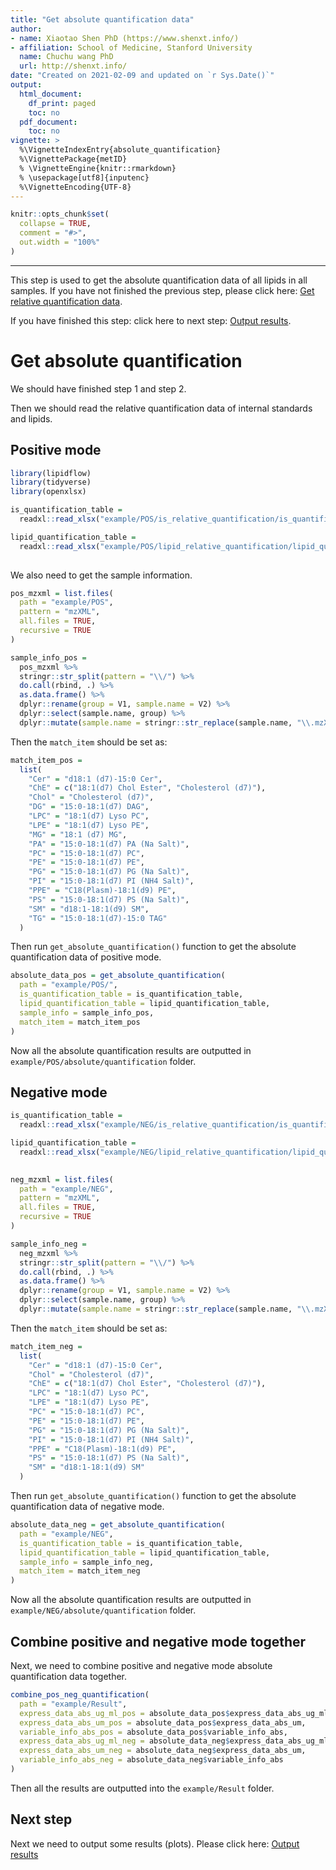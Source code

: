 ```yaml
---
title: "Get absolute quantification data"
author:
- name: Xiaotao Shen PhD (https://www.shenxt.info/)
- affiliation: School of Medicine, Stanford University
  name: Chuchu wang PhD
  url: http://shenxt.info/
date: "Created on 2021-02-09 and updated on `r Sys.Date()`"
output:
  html_document:
    df_print: paged
    toc: no
  pdf_document:
    toc: no
vignette: >
  %\VignetteIndexEntry{absolute_quantification}
  %\VignettePackage{metID}
  % \VignetteEngine{knitr::rmarkdown}
  % \usepackage[utf8]{inputenc}
  %\VignetteEncoding{UTF-8}
---
```


```r
knitr::opts_chunk$set(
  collapse = TRUE,
  comment = "#>",
  out.width = "100%"
)
```

***

This step is used to get the absolute quantification data of all lipids in all samples. If you have not finished the previous step, please click here: [Get relative quantification data](). 

If you have finished this step: click here to next step: [Output results]().

# **Get absolute quantification**

We should have finished step 1 and step 2. 

Then we should read the relative quantification data of internal standards and lipids.

## **Positive mode**

```r
library(lipidflow)
library(tidyverse)
library(openxlsx)
```

```r
is_quantification_table =
  readxl::read_xlsx("example/POS/is_relative_quantification/is_quantification_table.xlsx")

lipid_quantification_table =
  readxl::read_xlsx("example/POS/lipid_relative_quantification/lipid_quantification_table.xlsx")
    
```

We also need to get the sample information.

```r
pos_mzxml = list.files(
  path = "example/POS",
  pattern = "mzXML",
  all.files = TRUE,
  recursive = TRUE
)

sample_info_pos =
  pos_mzxml %>%
  stringr::str_split(pattern = "\\/") %>%
  do.call(rbind, .) %>%
  as.data.frame() %>% 
  dplyr::rename(group = V1, sample.name = V2) %>%
  dplyr::select(sample.name, group) %>% 
  dplyr::mutate(sample.name = stringr::str_replace(sample.name, "\\.mzXML", ""))
```

Then the `match_item` should be set as:

```r
match_item_pos =
  list(
    "Cer" = "d18:1 (d7)-15:0 Cer",
    "ChE" = c("18:1(d7) Chol Ester", "Cholesterol (d7)"),
    "Chol" = "Cholesterol (d7)",
    "DG" = "15:0-18:1(d7) DAG",
    "LPC" = "18:1(d7) Lyso PC",
    "LPE" = "18:1(d7) Lyso PE",
    "MG" = "18:1 (d7) MG",
    "PA" = "15:0-18:1(d7) PA (Na Salt)",
    "PC" = "15:0-18:1(d7) PC",
    "PE" = "15:0-18:1(d7) PE",
    "PG" = "15:0-18:1(d7) PG (Na Salt)",
    "PI" = "15:0-18:1(d7) PI (NH4 Salt)",
    "PPE" = "C18(Plasm)-18:1(d9) PE",
    "PS" = "15:0-18:1(d7) PS (Na Salt)",
    "SM" = "d18:1-18:1(d9) SM",
    "TG" = "15:0-18:1(d7)-15:0 TAG"
  )
```

Then run `get_absolute_quantification()` function to get the absolute quantification data of positive mode.

```r
absolute_data_pos = get_absolute_quantification(
  path = "example/POS/",
  is_quantification_table = is_quantification_table,
  lipid_quantification_table = lipid_quantification_table,
  sample_info = sample_info_pos,
  match_item = match_item_pos
)
```

Now all the absolute quantification results are outputted in `example/POS/absolute/quantification` folder.
    
    
## **Negative mode**

```r
is_quantification_table =
  readxl::read_xlsx("example/NEG/is_relative_quantification/is_quantification_table.xlsx")

lipid_quantification_table =
  readxl::read_xlsx("example/NEG/lipid_relative_quantification/lipid_quantification_table.xlsx")
    
```

```r
neg_mzxml = list.files(
  path = "example/NEG",
  pattern = "mzXML",
  all.files = TRUE,
  recursive = TRUE
)

sample_info_neg =
  neg_mzxml %>%
  stringr::str_split(pattern = "\\/") %>%
  do.call(rbind, .) %>%
  as.data.frame() %>% 
  dplyr::rename(group = V1, sample.name = V2) %>%
  dplyr::select(sample.name, group) %>% 
  dplyr::mutate(sample.name = stringr::str_replace(sample.name, "\\.mzXML", ""))
```

Then the `match_item` should be set as:

```r
match_item_neg =
  list(
    "Cer" = "d18:1 (d7)-15:0 Cer",
    "Chol" = "Cholesterol (d7)",
    "ChE" = c("18:1(d7) Chol Ester", "Cholesterol (d7)"),
    "LPC" = "18:1(d7) Lyso PC",
    "LPE" = "18:1(d7) Lyso PE",
    "PC" = "15:0-18:1(d7) PC",
    "PE" = "15:0-18:1(d7) PE",
    "PG" = "15:0-18:1(d7) PG (Na Salt)",
    "PI" = "15:0-18:1(d7) PI (NH4 Salt)",
    "PPE" = "C18(Plasm)-18:1(d9) PE",
    "PS" = "15:0-18:1(d7) PS (Na Salt)",
    "SM" = "d18:1-18:1(d9) SM"
  )
```

Then run `get_absolute_quantification()` function to get the absolute quantification data of negative mode.

```r
absolute_data_neg = get_absolute_quantification(
  path = "example/NEG",
  is_quantification_table = is_quantification_table,
  lipid_quantification_table = lipid_quantification_table,
  sample_info = sample_info_neg,
  match_item = match_item_neg
)
```

Now all the absolute quantification results are outputted in `example/NEG/absolute/quantification` folder.
    
## **Combine positive and negative mode together**

Next, we need to combine positive and negative mode absolute quantification data together.

```r
combine_pos_neg_quantification(
  path = "example/Result",
  express_data_abs_ug_ml_pos = absolute_data_pos$express_data_abs_ug_ml,
  express_data_abs_um_pos = absolute_data_pos$express_data_abs_um,
  variable_info_abs_pos = absolute_data_pos$variable_info_abs,
  express_data_abs_ug_ml_neg = absolute_data_neg$express_data_abs_ug_ml,
  express_data_abs_um_neg = absolute_data_neg$express_data_abs_um,
  variable_info_abs_neg = absolute_data_neg$variable_info_abs
)
```

Then all the results are outputted into the `example/Result` folder.


    
## **Next step**

Next we need to output some results (plots). Please click here: [Output results](https://jaspershen.github.io/lipidflow/articles/output_result.html)